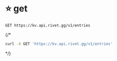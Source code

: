 # ⭐️ get
```
GET https://kv.api.rivet.gg/v1/entries
```


{/*<RequestExample>
```bash curl
curl -X GET 'https://kv.api.rivet.gg/v1/entries'
```
</RequestExample>*/}

